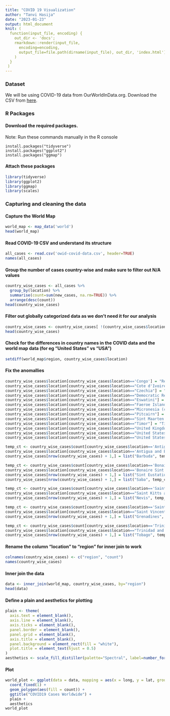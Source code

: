 ```yaml
---
title: "COVID 19 Visualization"
author: "Tanvi Hasija"
date: "2023-01-23"
output: html_document
knit: (
  function(input_file, encoding) {
    out_dir <- 'docs';
    rmarkdown::render(input_file,
      encoding=encoding,
      output_file=file.path(dirname(input_file), out_dir, 'index.html')
    )
  }
 )
---
```


### Dataset

We will be using COVID-19 data from OurWorldInData.org. Download the CSV from [here](https://covid.ourworldindata.org/data/owid-covid-data.csv).

### R Packages
#### Download the required packages.
Note: Run these commands manually in the R console

```
install.packages("tidyverse")
install.packages("ggplot2")
install.packages("ggmap")
```

#### Attach these packages

```r
library(tidyverse)
library(ggplot2)
library(ggmap)
library(scales)
```

### Capturing and cleaning the data

#### Capture the World Map

```r
world_map <- map_data('world')
head(world_map)
```


#### Read COVID-19 CSV and understand its structure
```r
all_cases <- read.csv('owid-covid-data.csv', header=TRUE)
names(all_cases)
```

#### Group the number of cases country-wise and make sure to filter out N/A values
```r
country_wise_cases <- all_cases %>% 
  group_by(location) %>% 
  summarise(count=sum(new_cases, na.rm=TRUE)) %>%
  arrange(desc(count))
head(country_wise_cases)
```

#### Filter out globally categorized data as we don't need it for our analysis
```r
country_wise_cases <- country_wise_cases[ !(country_wise_cases$location %in% list("World", "High income", "Europe", "Asia", "European Union", "Upper middle income", "North America", "Lower middle income", "South America", "Low income", "Africa", "International")), ]
head(country_wise_cases)
```

#### Check for the differences in country names in the COVID data and the world map data (for eg "United States" vs "USA")
```r
setdiff(world_map$region, country_wise_cases$location)
```

#### Fix the anomallies
```r
country_wise_cases$location[country_wise_cases$location=='Congo'] = "Republic of Congo"
country_wise_cases$location[country_wise_cases$location=="Cote d'Ivoire"] = "Ivory Coast"
country_wise_cases$location[country_wise_cases$location=="Czechia"] = "Czech Republic"
country_wise_cases$location[country_wise_cases$location=="Democratic Republic of Congo"] = "Democratic Republic of the Congo"
country_wise_cases$location[country_wise_cases$location=="Eswatini"] = "Swaziland"
country_wise_cases$location[country_wise_cases$location=="Faeroe Islands"] = "Faroe Islands"
country_wise_cases$location[country_wise_cases$location=="Micronesia (country)"] = "Micronesia"
country_wise_cases$location[country_wise_cases$location=="Pitcairn"] = "Pitcairn Islands"
country_wise_cases$location[country_wise_cases$location=="Sint Maarten (Dutch part)"] = "Sint Maarten"
country_wise_cases$location[country_wise_cases$location=="Timor"] = "Timor-Leste"
country_wise_cases$location[country_wise_cases$location=="United Kingdom"] = "UK"
country_wise_cases$location[country_wise_cases$location=="United States"] = "USA"
country_wise_cases$location[country_wise_cases$location=="United States Virgin Islands"] = "Virgin Islands"

temp_ct <- country_wise_cases$count[country_wise_cases$location=='Antigua and Barbuda']
country_wise_cases$location[country_wise_cases$location=='Antigua and Barbuda'] = "Antigua"
country_wise_cases[nrow(country_wise_cases) + 1,] = list("Barbuda", temp_ct)

temp_ct <- country_wise_cases$count[country_wise_cases$location=='Bonaire Sint Eustatius and Saba']
country_wise_cases$location[country_wise_cases$location=='Bonaire Sint Eustatius and Saba'] = "Bonaire"
country_wise_cases[nrow(country_wise_cases) + 1,] = list("Sint Eustatius", temp_ct)
country_wise_cases[nrow(country_wise_cases) + 1,] = list("Saba", temp_ct)

temp_ct <- country_wise_cases$count[country_wise_cases$location=='Saint Kitts and Nevis']
country_wise_cases$location[country_wise_cases$location=="Saint Kitts and Nevis"] = "Saint Kitts"
country_wise_cases[nrow(country_wise_cases) + 1,] = list("Nevis", temp_ct)

temp_ct <- country_wise_cases$count[country_wise_cases$location=='Saint Vincent and the Grenadines']
country_wise_cases$location[country_wise_cases$location=="Saint Vincent and the Grenadines"] = "Saint Vincent"
country_wise_cases[nrow(country_wise_cases) + 1,] = list("Grenadines", temp_ct)

temp_ct <- country_wise_cases$count[country_wise_cases$location=='Trinidad and Tobago']
country_wise_cases$location[country_wise_cases$location=="Trinidad and Tobago"] = "Trinidad"
country_wise_cases[nrow(country_wise_cases) + 1,] = list("Tobago", temp_ct)
```

#### Rename the column "location" to "region" for inner join to work
```r
colnames(country_wise_cases) <- c("region", "count")
names(country_wise_cases)
```

#### Inner join the data
```r
data <- inner_join(world_map, country_wise_cases, by="region")
head(data)
```

#### Define a plain and aesthetics for plotting
```r
plain <- theme(
  axis.text = element_blank(),
  axis.line = element_blank(),
  axis.ticks = element_blank(),
  panel.border = element_blank(),
  panel.grid = element_blank(),
  axis.title = element_blank(),
  panel.background = element_rect(fill = "white"),
  plot.title = element_text(hjust = 0.5)
)
aesthetics <- scale_fill_distiller(palette="Spectral", label=number_format(scale=1e-6, suffix = "M"))
```

#### Plot
```r
world_plot <- ggplot(data = data, mapping = aes(x = long, y = lat, group = group)) +
  coord_fixed(1) +
  geom_polygon(aes(fill = count)) +
  ggtitle("COVID19 Cases Worldwide") +
  plain +
  aesthetics
world_plot
```
